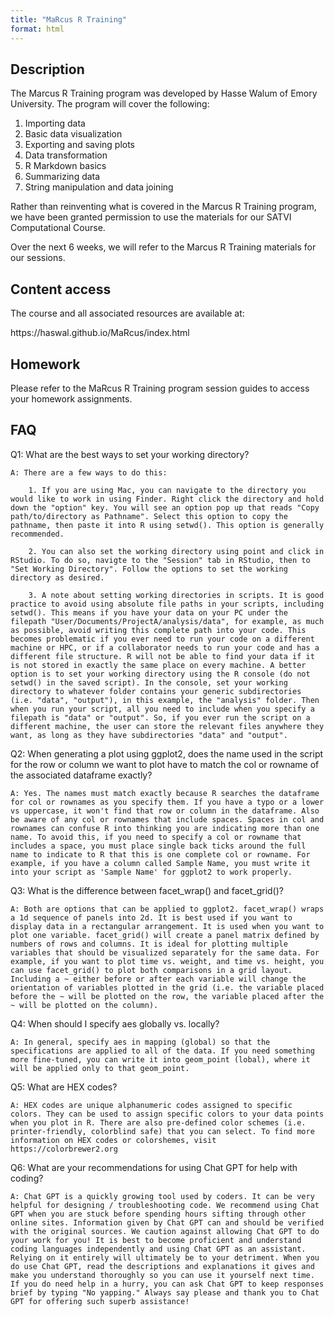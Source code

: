 ```yaml
---
title: "MaRcus R Training"
format: html
---
```


## Description

The Marcus R Training program was developed by Hasse Walum of Emory University. The program will cover the following:

1. Importing data 
2. Basic data visualization 
3. Exporting and saving plots
4. Data transformation
5. R Markdown basics
6. Summarizing data
7. String manipulation and data joining

Rather than reinventing what is covered in the Marcus R Training program, we have been granted permission to use the materials for our SATVI Computational Course. 

Over the next 6 weeks, we will refer to the Marcus R Training materials for our sessions. 

## Content access

The course and all associated resources are available at:

https://haswal.github.io/MaRcus/index.html

## Homework

Please refer to the MaRcus R Training program session guides to access your homework assignments. 

## FAQ

Q1: What are the best ways to set your working directory?

    A: There are a few ways to do this:
    
        1. If you are using Mac, you can navigate to the directory you would like to work in using Finder. Right click the directory and hold down the "option" key. You will see an option pop up that reads "Copy path/to/directory as Pathname". Select this option to copy the pathname, then paste it into R using setwd(). This option is generally recommended. 

        2. You can also set the working directory using point and click in RStudio. To do so, navigte to the "Session" tab in RStudio, then to "Set Working Directory". Follow the options to set the working directory as desired. 

        3. A note about setting working directories in scripts. It is good practice to avoid using absolute file paths in your scripts, including setwd(). This means if you have your data on your PC under the filepath "User/Documents/ProjectA/analysis/data", for example, as much as possible, avoid writing this complete path into your code. This becomes problematic if you ever need to run your code on a different machine or HPC, or if a collaborator needs to run your code and has a different file structure. R will not be able to find your data if it is not stored in exactly the same place on every machine. A better option is to set your working directory using the R console (do not setwd() in the saved script). In the console, set your working directory to whatever folder contains your generic subdirectories (i.e. "data", "output"), in this example, the "analysis" folder. Then when you run your script, all you need to include when you specify a filepath is "data" or "output". So, if you ever run the script on a different machine, the user can store the relevant files anywhere they want, as long as they have subdirectories "data" and "output". 


Q2: When generating a plot using ggplot2, does the name used in the script for the row or column we want to plot have to match the col or rowname of the associated dataframe exactly?

    A: Yes. The names must match exactly because R searches the dataframe for col or rownames as you specify them. If you have a typo or a lower vs uppercase, it won't find that row or column in the dataframe. Also be aware of any col or rownames that include spaces. Spaces in col and rownames can confuse R into thinking you are indicating more than one name. To avoid this, if you need to specify a col or rowname that includes a space, you must place single back ticks around the full name to indicate to R that this is one complete col or rowname. For example, if you have a column called Sample Name, you must write it into your script as 'Sample Name' for ggplot2 to work properly. 

Q3: What is the difference between facet_wrap() and facet_grid()?

    A: Both are options that can be applied to ggplot2. facet_wrap() wraps a 1d sequence of panels into 2d. It is best used if you want to display data in a rectangular arrangement. It is used when you want to plot one variable. facet_grid() will create a panel matrix defined by numbers of rows and columns. It is ideal for plotting multiple variables that should be visualized separately for the same data. For example, if you want to plot time vs. weight, and time vs. height, you can use facet_grid() to plot both comparisons in a grid layout. Including a ~ either before or after each variable will change the orientation of variables plotted in the grid (i.e. the variable placed before the ~ will be plotted on the row, the variable placed after the ~ will be plotted on the column).

Q4: When should I specify aes globally vs. locally?

    A: In general, specify aes in mapping (global) so that the specifications are applied to all of the data. If you need something more fine-tuned, you can write it into geom_point (lobal), where it will be applied only to that geom_point. 

Q5: What are HEX codes?

    A: HEX codes are unique alphanumeric codes assigned to specific colors. They can be used to assign specific colors to your data points when you plot in R. There are also pre-defined color schemes (i.e. printer-friendly, colorblind safe) that you can select. To find more information on HEX codes or colorshemes, visit https://colorbrewer2.org

Q6: What are your recommendations for using Chat GPT for help with coding?

    A: Chat GPT is a quickly growing tool used by coders. It can be very helpful for designing / troubleshooting code. We recommend using Chat GPT when you are stuck before spending hours sifting through other online sites. Information given by Chat GPT can and should be verified with the original sources. We caution against allowing Chat GPT to do your work for you! It is best to become proficient and understand coding languages independently and using Chat GPT as an assistant. Relying on it entirely will ultimately be to your detriment. When you do use Chat GPT, read the descriptions and explanations it gives and make you understand thoroughly so you can use it yourself next time. If you do need help in a hurry, you can ask Chat GPT to keep responses brief by typing "No yapping." Always say please and thank you to Chat GPT for offering such superb assistance!




